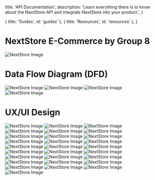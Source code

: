 
  title: 'API Documentation',
  description:
    'Learn everything there is to know about the NextStore API and integrate NextStore into your product.',
}

  { title: 'Guides', id: 'guides' },
  { title: 'Resources', id: 'resources' },
]

<HeroPattern />

# NextStore E-Commerce by Group 8

![NextStore Image](/images/group.png)

# Data Flow Diagram (DFD)

![NextStore Image](/images/zero-dfd.png)
![NextStore Image](/images/first-dfd.png)
![NextStore Image](/images/second-dfd.png)
![NextStore Image](/images/third-dfd.png)

# UX/UI Design

![NextStore Image](/images/1.png)
![NextStore Image](/images/2.png)
![NextStore Image](/images/3.png)
![NextStore Image](/images/4.png)
![NextStore Image](/images/5.png)
![NextStore Image](/images/6.png)
![NextStore Image](/images/7.png)
![NextStore Image](/images/8.png)
![NextStore Image](/images/9.png)
![NextStore Image](/images/10.png)
![NextStore Image](/images/11.png)
![NextStore Image](/images/12.png)
![NextStore Image](/images/13.png)
![NextStore Image](/images/14.png)
![NextStore Image](/images/1.png)
![NextStore Image](/images/2.png)
![NextStore Image](/images/3.png)
![NextStore Image](/images/4.png)
![NextStore Image](/images/5.png)
![NextStore Image](/images/6.png)
![NextStore Image](/images/7.png)
![NextStore Image](/images/8.png)
![NextStore Image](/images/9.png)
![NextStore Image](/images/10.png)
![NextStore Image](/images/11.png)
![NextStore Image](/images/12.png)
![NextStore Image](/images/13.png)
![NextStore Image](/images/14.png)
